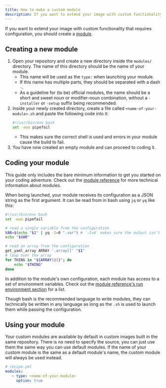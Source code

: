 ```yaml
---
title: How to make a custom module
description: If you want to extend your image with custom functionality that requires configuration, you should create a module.
---
```


If you want to extend your image with custom functionality that requires configuration, you should create a [module](/reference/module/).

## Creating a new module

1. Open your repository and create a new directory inside the `modules/` directory. The name of this directory should be the name of your module.
   - This name will be used as the `type:` when launching your module.
   - If this name has multiple parts, they should be separated with a dash `-`.
   - As a guideline for (to be) official modules, the name should be a short and sweet noun or modifier-noun combination, without a `-installer` or `-setup` suffix being recommended.
2. Inside your newly created directory, create a file called `<name-of-your-module>.sh` and paste the following code into it:
   ```bash title="modules/<name-of-your-module>/<name-of-your-module>.sh"
   #!/usr/bin/env bash
   set -euo pipefail
   ```
   - This makes sure the correct shell is used and errors in your module cause the build to fail.
3. You have now created an empty module and can proceed to coding it.

## Coding your module

This guide only includes the bare minimum information to get you started on your coding adventure. Check out the [module reference](/reference/module/) for more technical information about modules.

When being launched, your module receives its configuration as a JSON string as the first argument. It can be read from in bash using `jq` or `yq` like this:

```bash title="modules/<name-of-your-module>/<name-of-your-module>.sh"
#!/usr/bin/env bash
set -euo pipefail

# read a single variable from the configuration
VAR=$(echo "$1" | yq -I=0 ".var") # `-I=0` makes sure the output isn't indented
echo "$VAR"

# read an array from the configuration
get_yaml_array ARRAY '.array[]' "$1"
# loop over the array
for THING in "${ARRAY[@]}"; do
    echo "$THING"
done
```

In addition to the module's own configuration, each module has access to a set of environment variables. Check out the [module reference's run environment section](/reference/module/#module-run-environment) for a list.

Though bash is the recommended language to write modules, they can technically be written in any language as long as the `.sh` is used to launch them while passing the configuration.

## Using your module

Your custom modules are available by default in custom images built in the same repository. There is no need to specify the source, you can just use them the same way you can use default modules. If the name of your custom module is the same as a default module's name, the custom module will always be used instead.

```yml
# recipe.yml
modules:
   - type: <name-of-your-module>
     option: true
```